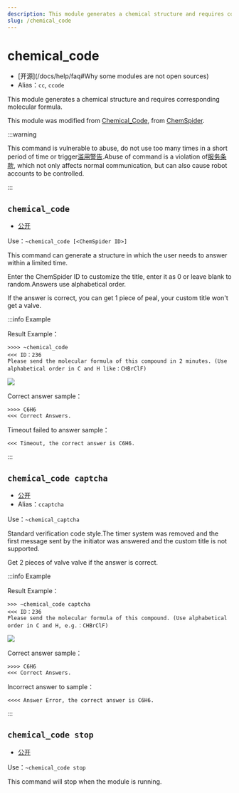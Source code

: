 ```yaml
---
description: This module generates a chemical structure and requires corresponding molecular formula
slug: /chemical_code
---
```


# chemical_code

-   [开源]\(/docs/help/faq#Why some modules are not open sources)
-   Alias：`cc`, `ccode`

This module generates a chemical structure and requires corresponding molecular formula.

This module was modified from [Chemical_Code](https://github.com/lunarbunnys/Chemical_Code), from [ChemSpider](https://www.chemspider.com/).

:::warning

This command is vulnerable to abuse, do not use too many times in a short period of time or trigger[滥用警告](/docs/abuse_warning).Abuse of command is a violation of[服务条款](policy), which not only affects normal communication, but can also cause robot accounts to be controlled.

:::

## `chemical_code`

-   [公开](permissions)

Use：`~chemical_code [<ChemSpider ID>]`

This command can generate a structure in which the user needs to answer within a limited time.

Enter the ChemSpider ID to customize the title, enter it as 0 or leave blank to random.Answers use alphabetical order.

If the answer is correct, you can get 1 piece of peal, your custom title won't get a valve.

:::info Example

Result Example：

```
>>>> ~chemical_code
<<< ID：236
Please send the molecular formula of this compound in 2 minutes. (Use alphabetical order in C and H like：CHBrClF)
```

![](https://s1.ax1x.com/2023/09/02/pPBLVg.png)

Correct answer sample：

```
>>>> C6H6
<<< Correct Answers.
```

Timeout failed to answer sample：

```
<<< Timeout, the correct answer is C6H6.
```

:::

## `chemical_code captcha`

-   [公开](permissions)
-   Alias：`ccaptcha`

Use：`~chemical_captcha`

Standard verification code style.The timer system was removed and the first message sent by the initiator was answered and the custom title is not supported.

Get 2 pieces of valve valve if the answer is correct.

:::info Example

Result Example：

```
>>> ~chemical_code captcha
<<< ID：236
Please send the molecular formula of this compound. (Use alphabetical order in C and H, e.g.：CHBrClF)
```

![](https://s1.ax1x.com/2023/09/02/pPBLVg.png)

Correct answer sample：

```
>>>> C6H6
<<< Correct Answers.
```

Incorrect answer to sample：

```
<<<< Answer Error, the correct answer is C6H6.
```

:::

## `chemical_code stop`

-   [公开](permissions)

Use：`~chemical_code stop`

This command will stop when the module is running.
